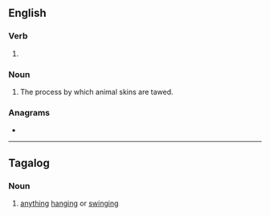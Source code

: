 ==English==

===Verb===
{{head|en|verb form}}

# {{present participle of|en|taw|nocat=1}}

===Noun===
{{en-noun|-|s}}

# The process by which animal skins are tawed.

===Anagrams===
* {{anagrams|en|a=agintw|wignat}}

----

==Tagalog==

===Noun===
{{tl-noun|tawíng}}

# [[anything]] [[hang]]ing or [[swing]]ing